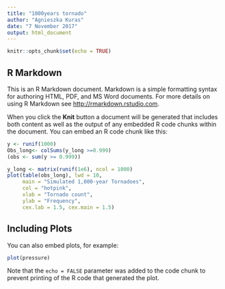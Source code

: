 ---
title: "1000years tornado"
author: "Agnieszka Kuras"
date: "7 November 2017"
output: html_document
---

```{r setup, include=FALSE}
knitr::opts_chunk$set(echo = TRUE)
```

## R Markdown

This is an R Markdown document. Markdown is a simple formatting syntax for authoring HTML, PDF, and MS Word documents. For more details on using R Markdown see <http://rmarkdown.rstudio.com>.

When you click the **Knit** button a document will be generated that includes both content as well as the output of any embedded R code chunks within the document. You can embed an R code chunk like this:

```{r tornado}
y <- runif(1000)
Obs_long<- colSums(y_long >=0.999)
(obs <- sum(y >= 0.999))

y_long <- matrix(runif(1e6), ncol = 1000)
plot(table(obs_long), lwd = 10, 
     main = "Simulated 1,000-year Tornadoes", 
     col = "hotpink", 
     xlab = "Tornado count",
     ylab = "Frequency",
     cex.lab = 1.5, cex.main = 1.5)
```

## Including Plots

You can also embed plots, for example:

```{r pressure, echo=FALSE}
plot(pressure)
```

Note that the `echo = FALSE` parameter was added to the code chunk to prevent printing of the R code that generated the plot.
